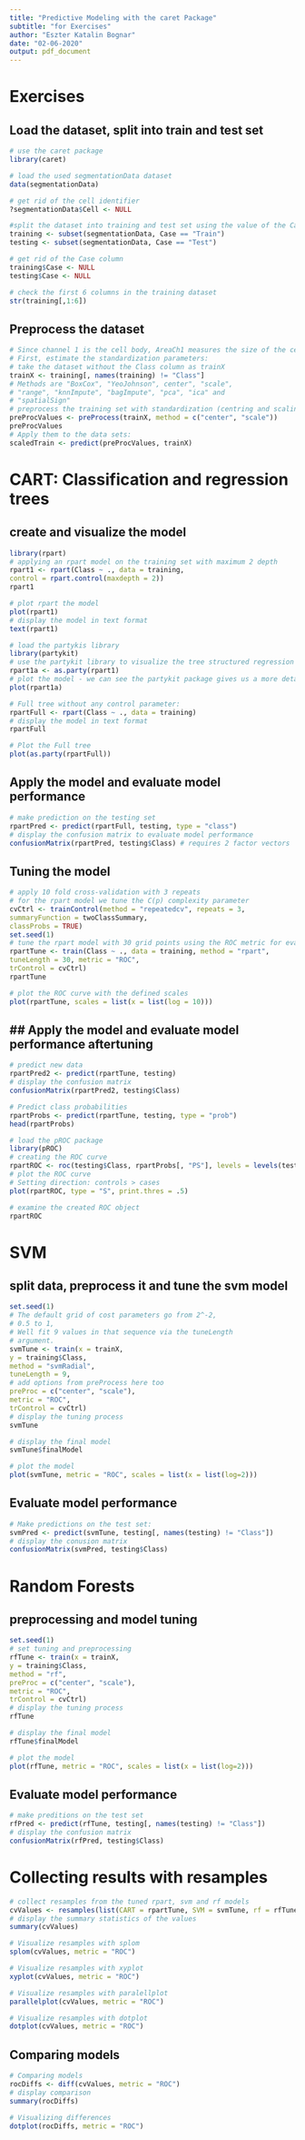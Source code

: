 ```yaml
---
title: "Predictive Modeling with the caret Package"
subtitle: "for Exercises"
author: "Eszter Katalin Bognar"
date: "02-06-2020"
output: pdf_document
---
```


# Exercises

## Load the dataset, split into train and test set

```r
# use the caret package
library(caret)

# load the used segmentationData dataset
data(segmentationData)

# get rid of the cell identifier
?segmentationData$Cell <- NULL

#split the dataset into training and test set using the value of the Case column (Train or Test)
training <- subset(segmentationData, Case == "Train")
testing <- subset(segmentationData, Case == "Test")

# get rid of the Case column
training$Case <- NULL
testing$Case <- NULL

# check the first 6 columns in the training dataset
str(training[,1:6])
```

## Preprocess the dataset

```r
# Since channel 1 is the cell body, AreaCh1 measures the size of the cell.
# First, estimate the standardization parameters:
# take the dataset without the Class column as trainX
trainX <- training[, names(training) != "Class"]
# Methods are "BoxCox", "YeoJohnson", center", "scale",
# "range", "knnImpute", "bagImpute", "pca", "ica" and
# "spatialSign"
# preprocess the training set with standardization (centring and scaling)
preProcValues <- preProcess(trainX, method = c("center", "scale"))
preProcValues
# Apply them to the data sets:
scaledTrain <- predict(preProcValues, trainX)
```

# CART: Classification and regression trees

## create and visualize the model

```r
library(rpart)
# applying an rpart model on the training set with maximum 2 depth 
rpart1 <- rpart(Class ~ ., data = training,
control = rpart.control(maxdepth = 2))
rpart1
```

```r
# plot rpart the model
plot(rpart1)
# display the model in text format
text(rpart1)
```


```r
# load the partykis library
library(partykit)
# use the partykit library to visualize the tree structured regression or classification model
rpart1a <- as.party(rpart1)
# plot the model - we can see the partykit package gives us a more detailed model visualization than rpart
plot(rpart1a)
```

```r
# Full tree without any control parameter:
rpartFull <- rpart(Class ~ ., data = training)
# display the model in text format
rpartFull
```
```r
# Plot the Full tree
plot(as.party(rpartFull))
```

## Apply the model and evaluate model performance

```r
# make prediction on the testing set
rpartPred <- predict(rpartFull, testing, type = "class")
# display the confusion matrix to evaluate model performance
confusionMatrix(rpartPred, testing$Class) # requires 2 factor vectors
```

## Tuning the model

```r
# apply 10 fold cross-validation with 3 repeats
# for the rpart model we tune the C(p) complexity parameter
cvCtrl <- trainControl(method = "repeatedcv", repeats = 3,
summaryFunction = twoClassSummary,
classProbs = TRUE)
set.seed(1)
# tune the rpart model with 30 grid points using the ROC metric for evaluation criterion for optimal model selection
rpartTune <- train(Class ~ ., data = training, method = "rpart",
tuneLength = 30, metric = "ROC",
trControl = cvCtrl)
rpartTune
```

```r
# plot the ROC curve with the defined scales
plot(rpartTune, scales = list(x = list(log = 10)))
```

## ## Apply the model and evaluate model performance aftertuning

```r
# predict new data
rpartPred2 <- predict(rpartTune, testing)
# display the confusion matrix 
confusionMatrix(rpartPred2, testing$Class)
```


```r
# Predict class probabilities
rpartProbs <- predict(rpartTune, testing, type = "prob")
head(rpartProbs)
```


```r
# load the pROC package
library(pROC)
# creating the ROC curve
rpartROC <- roc(testing$Class, rpartProbs[, "PS"], levels = levels(testing$Class))
# plot the ROC curve
# Setting direction: controls > cases
plot(rpartROC, type = "S", print.thres = .5)

```
```r
# examine the created ROC object
rpartROC
```

# SVM

## split data, preprocess it and tune the svm model

```r
set.seed(1)
# The default grid of cost parameters go from 2^-2,
# 0.5 to 1,
# Well fit 9 values in that sequence via the tuneLength
# argument.
svmTune <- train(x = trainX,
y = training$Class,
method = "svmRadial",
tuneLength = 9,
# add options from preProcess here too
preProc = c("center", "scale"),
metric = "ROC",
trControl = cvCtrl)
# display the tuning process
svmTune
```


```r
# display the final model
svmTune$finalModel
```


```r
# plot the model
plot(svmTune, metric = "ROC", scales = list(x = list(log=2)))
```

## Evaluate model performance

```r
# Make predictions on the test set:
svmPred <- predict(svmTune, testing[, names(testing) != "Class"])
# display the conusion matrix
confusionMatrix(svmPred, testing$Class)
```

# Random Forests

## preprocessing and model tuning

```r
set.seed(1)
# set tuning and preprocessing
rfTune <- train(x = trainX,
y = training$Class,
method = "rf",
preProc = c("center", "scale"),
metric = "ROC",
trControl = cvCtrl)
# display the tuning process
rfTune
```

```r
# display the final model
rfTune$finalModel
```

```r
# plot the model
plot(rfTune, metric = "ROC", scales = list(x = list(log=2)))
```

## Evaluate model performance

```r
# make preditions on the test set
rfPred <- predict(rfTune, testing[, names(testing) != "Class"])
# display the confusion matrix
confusionMatrix(rfPred, testing$Class)

```

# Collecting results with resamples

```r
# collect resamples from the tuned rpart, svm and rf models
cvValues <- resamples(list(CART = rpartTune, SVM = svmTune, rf = rfTune))
# display the summary statistics of the values
summary(cvValues)
```

```r
# Visualize resamples with splom
splom(cvValues, metric = "ROC")
```

```r
# Visualize resamples with xyplot
xyplot(cvValues, metric = "ROC")
```

```r
# Visualize resamples with paralellplot
parallelplot(cvValues, metric = "ROC")
```

```r
# Visualize resamples with dotplot
dotplot(cvValues, metric = "ROC")
```

## Comparing models

```r
# Comparing models
rocDiffs <- diff(cvValues, metric = "ROC")
# display comparison
summary(rocDiffs)
```
```r
# Visualizing differences
dotplot(rocDiffs, metric = "ROC")
```
</div></pre>